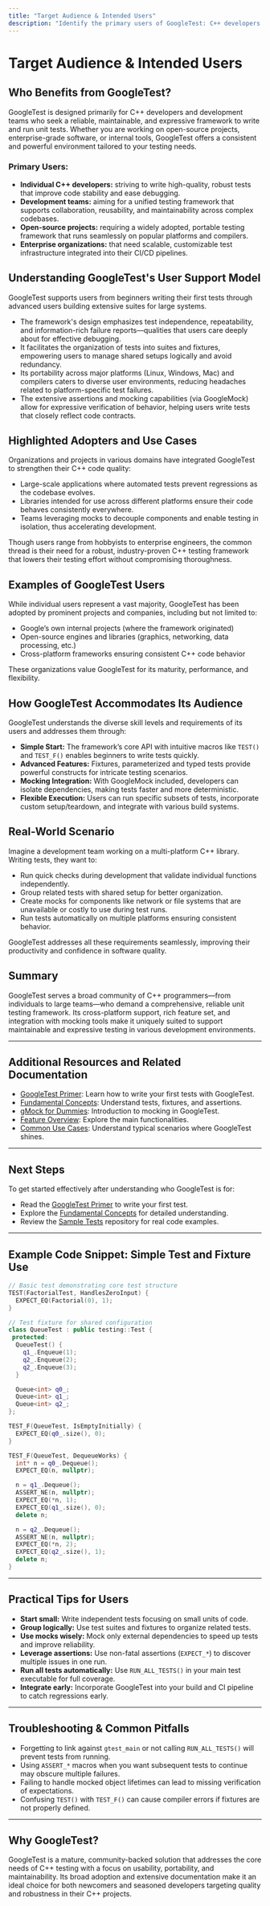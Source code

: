 ```yaml
---
title: "Target Audience & Intended Users"
description: "Identify the primary users of GoogleTest: C++ developers and teams needing reliable, maintainable, and expressive unit testing solutions. Understand how the framework supports both open-source and enterprise projects, and see examples of prominent adopters."
---
```


# Target Audience & Intended Users

## Who Benefits from GoogleTest?

GoogleTest is designed primarily for C++ developers and development teams who seek a reliable, maintainable, and expressive framework to write and run unit tests. Whether you are working on open-source projects, enterprise-grade software, or internal tools, GoogleTest offers a consistent and powerful environment tailored to your testing needs.

### Primary Users:

- **Individual C++ developers:** striving to write high-quality, robust tests that improve code stability and ease debugging.
- **Development teams:** aiming for a unified testing framework that supports collaboration, reusability, and maintainability across complex codebases.
- **Open-source projects:** requiring a widely adopted, portable testing framework that runs seamlessly on popular platforms and compilers.
- **Enterprise organizations:** that need scalable, customizable test infrastructure integrated into their CI/CD pipelines.


## Understanding GoogleTest's User Support Model

GoogleTest supports users from beginners writing their first tests through advanced users building extensive suites for large systems.

- The framework's design emphasizes test independence, repeatability, and information-rich failure reports—qualities that users care deeply about for effective debugging.
- It facilitates the organization of tests into suites and fixtures, empowering users to manage shared setups logically and avoid redundancy.
- Its portability across major platforms (Linux, Windows, Mac) and compilers caters to diverse user environments, reducing headaches related to platform-specific test failures.
- The extensive assertions and mocking capabilities (via GoogleMock) allow for expressive verification of behavior, helping users write tests that closely reflect code contracts.


## Highlighted Adopters and Use Cases

Organizations and projects in various domains have integrated GoogleTest to strengthen their C++ code quality:

- Large-scale applications where automated tests prevent regressions as the codebase evolves.
- Libraries intended for use across different platforms ensure their code behaves consistently everywhere.
- Teams leveraging mocks to decouple components and enable testing in isolation, thus accelerating development.

Though users range from hobbyists to enterprise engineers, the common thread is their need for a robust, industry-proven C++ testing framework that lowers their testing effort without compromising thoroughness.


## Examples of GoogleTest Users

While individual users represent a vast majority, GoogleTest has been adopted by prominent projects and companies, including but not limited to:

- Google’s own internal projects (where the framework originated)
- Open-source engines and libraries (graphics, networking, data processing, etc.)
- Cross-platform frameworks ensuring consistent C++ code behavior

These organizations value GoogleTest for its maturity, performance, and flexibility.


## How GoogleTest Accommodates Its Audience

GoogleTest understands the diverse skill levels and requirements of its users and addresses them through:

- **Simple Start:** The framework’s core API with intuitive macros like `TEST()` and `TEST_F()` enables beginners to write tests quickly.
- **Advanced Features:** Fixtures, parameterized and typed tests provide powerful constructs for intricate testing scenarios.
- **Mocking Integration:** With GoogleMock included, developers can isolate dependencies, making tests faster and more deterministic.
- **Flexible Execution:** Users can run specific subsets of tests, incorporate custom setup/teardown, and integrate with various build systems.


## Real-World Scenario

Imagine a development team working on a multi-platform C++ library. Writing tests, they want to:

- Run quick checks during development that validate individual functions independently.
- Group related tests with shared setup for better organization.
- Create mocks for components like network or file systems that are unavailable or costly to use during test runs.
- Run tests automatically on multiple platforms ensuring consistent behavior.

GoogleTest addresses all these requirements seamlessly, improving their productivity and confidence in software quality.


## Summary

GoogleTest serves a broad community of C++ programmers—from individuals to large teams—who demand a comprehensive, reliable unit testing framework. Its cross-platform support, rich feature set, and integration with mocking tools make it uniquely suited to support maintainable and expressive testing in various development environments.


---

## Additional Resources and Related Documentation

- [GoogleTest Primer](../primer.md): Learn how to write your first tests with GoogleTest.
- [Fundamental Concepts](../core-concepts-and-capabilities/fundamental-concepts.md): Understand tests, fixtures, and assertions.
- [gMock for Dummies](../gmock_for_dummies.md): Introduction to mocking in GoogleTest.
- [Feature Overview](../core-concepts-and-capabilities/feature-overview.md): Explore the main functionalities.
- [Common Use Cases](../audience-usecases-integration/common-use-cases.md): Understand typical scenarios where GoogleTest shines.

---

## Next Steps

To get started effectively after understanding who GoogleTest is for:

- Read the [GoogleTest Primer](../primer.md) to write your first test.
- Explore the [Fundamental Concepts](../core-concepts-and-capabilities/fundamental-concepts.md) for detailed understanding.
- Review the [Sample Tests](../../docs/samples.md) repository for real code examples.


---

## Example Code Snippet: Simple Test and Fixture Use

```cpp
// Basic test demonstrating core test structure
TEST(FactorialTest, HandlesZeroInput) {
  EXPECT_EQ(Factorial(0), 1);
}

// Test fixture for shared configuration
class QueueTest : public testing::Test {
 protected:
  QueueTest() {
    q1_.Enqueue(1);
    q2_.Enqueue(2);
    q2_.Enqueue(3);
  }

  Queue<int> q0_;
  Queue<int> q1_;
  Queue<int> q2_;
};

TEST_F(QueueTest, IsEmptyInitially) {
  EXPECT_EQ(q0_.size(), 0);
}

TEST_F(QueueTest, DequeueWorks) {
  int* n = q0_.Dequeue();
  EXPECT_EQ(n, nullptr);

  n = q1_.Dequeue();
  ASSERT_NE(n, nullptr);
  EXPECT_EQ(*n, 1);
  EXPECT_EQ(q1_.size(), 0);
  delete n;

  n = q2_.Dequeue();
  ASSERT_NE(n, nullptr);
  EXPECT_EQ(*n, 2);
  EXPECT_EQ(q2_.size(), 1);
  delete n;
}
```


---

## Practical Tips for Users

- **Start small:** Write independent tests focusing on small units of code.
- **Group logically:** Use test suites and fixtures to organize related tests.
- **Use mocks wisely:** Mock only external dependencies to speed up tests and improve reliability.
- **Leverage assertions:** Use non-fatal assertions (`EXPECT_*`) to discover multiple issues in one run.
- **Run all tests automatically:** Use `RUN_ALL_TESTS()` in your main test executable for full coverage.
- **Integrate early:** Incorporate GoogleTest into your build and CI pipeline to catch regressions early.


---

## Troubleshooting & Common Pitfalls

- Forgetting to link against `gtest_main` or not calling `RUN_ALL_TESTS()` will prevent tests from running.
- Using `ASSERT_*` macros when you want subsequent tests to continue may obscure multiple failures.
- Failing to handle mocked object lifetimes can lead to missing verification of expectations.
- Confusing `TEST()` with `TEST_F()` can cause compiler errors if fixtures are not properly defined.


---

## Why GoogleTest?

GoogleTest is a mature, community-backed solution that addresses the core needs of C++ testing with a focus on usability, portability, and maintainability. Its broad adoption and extensive documentation make it an ideal choice for both newcomers and seasoned developers targeting quality and robustness in their C++ projects.

